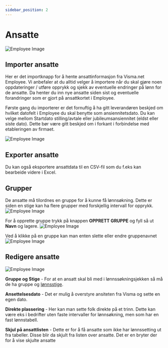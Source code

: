 ---
sidebar_position: 2
---

# Ansatte
![Employee Image](/img/docimages/payroll_plus/raise/employees.jpg)

## Importer ansatte
Her er det importknapp for å hente ansattinformasjon fra Visma.net Employee. Vi anbefaler at du
alltid velger å importere når du skal gjøre noen oppdateringer / utføre opprykk og sjekk av eventuelle
endringer på lønn for de ansatte. Da henter du inn nye ansatte siden sist og eventuelle forandringer
som er gjort på ansattkortet i Employee.


Første gang du importerer er det fornuftig å ha gitt leverandøren beskjed om hvilket datofelt i
Employee du skal benytte som ansiennitetsdato. Du kan velge mellom Startdato stilling/avtale eller
jubileumsansiennitet (eldst eller siste dato). Dette bør være gitt beskjed om i forkant i forbindelse
med etableringen av firmaet. <br />

![Employee Image](/img/docimages/payroll_plus/raise/payroll-plus-admin-seniority.png)


## Exporter ansatte
Du kan også eksportere ansattdata til en CSV-fil som du
f.eks kan bearbeide videre i Excel.

## Grupper
De ansatte må tilordnes en gruppe for å kunne få lønnsøkning. Dette er siden en stige kan ha flere grupper med forskjellig intervall for opprykk.
![Employee Image](/img/docimages/payroll_plus/raise/employee-groups.jpg)

For å opprette gruppe trykk på knappen **OPPRETT GRUPPE** og fyll så ut **Navn** og lagere.
![Employee Image](/img/docimages/payroll_plus/raise/employee-group.jpg)

Ved å klikke på en gruppe kan man enten slette eller endre gruppenavnet
![Employee Image](/img/docimages/payroll_plus/raise/employee-group-edit.jpg)

## Redigere ansatte
![Employee Image](/img/docimages/payroll_plus/raise/employee-edit.jpg)

 **Gruppe og Stige** - For at en ansatt skal bli med i lønnssøkningsjekken så må de ha gruppe og [lønnsstige](/docs/payrollplus/raise-module/ladders).

 **Ansettelsesdato** - Det er mulig å overstyre ansiteten fra Visma og sette en egen dato.

 **Direkte plassering** - Her kan man sette folk direkte på et trinn. Dette kan være eks i bedrifter uten faste intervaller for lønnsøkning, men som har en fast lønnstabell.

**Skjul på ansattlisten** - Dette er for å få ansatte som ikke har lønnssetting ut fra tabeller. Disse blir da skjult fra listen over ansatte. Det er en bryter der for å vise skjulte ansatte

